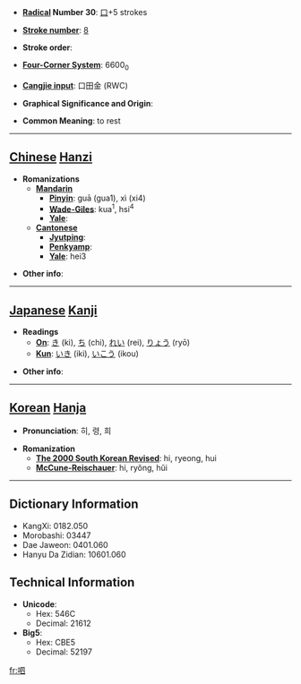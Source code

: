 * '''[[Wiktionary:Chinese radical index| Radical]] Number 30''': [[Wiktionary:Chinese radical index 口|口]]+5 strokes

* '''[[Wiktionary:Chinese total strokes index|Stroke number]]''': [[Wiktionary:Chinese total strokes index 8|8]]

* '''Stroke order''': 

* '''[[Wiktionary:Chinese four corner index|Four-Corner System]]''': 6600<sub>0</sub>

* '''[[Wiktionary:Chinese Cangjie index|Cangjie input]]''': 口田金 (RWC)

* '''Graphical Significance and Origin''': 

* '''Common Meaning''': to rest

----

== [[Chinese]] [[Hanzi]] ==

* '''Romanizations'''
** '''[[Mandarin]]'''
*** '''[[Pinyin]]''': guā (gua1), xì (xi4)
*** '''[[Wade-Giles]]''': kua<sup>1</sup>, hsi<sup>4</sup>
*** '''[[Yale]]''': 
** '''[[Cantonese]]'''
*** '''[[Jyutping]]''':
*** '''[[Penkyamp]]''': 
*** '''[[Yale]]''': hei3

* '''Other info''': 

----

== [[Japanese]] [[Kanji]] ==

* '''Readings'''
** '''[[On]]''': [[き]] (ki), [[ち]] (chi), [[れい]] (rei), [[りょう]] (ryō)
** '''[[Kun]]''': [[いき]] (iki), [[いこう]] (ikou)

* '''Other info''':  

----

== [[Korean]] [[Hanja]] ==

* '''Pronunciation''': 히, 령, 희

* '''Romanization'''
** '''[[The 2000 South Korean Revised Romanization|The 2000 South Korean Revised]]''': hi, ryeong, hui
** '''[[McCune-Reischauer]]''': hi, ryŏng, hŭi

----

== Dictionary Information ==

* KangXi: 0182.050
* Morobashi: 03447
* Dae Jaweon: 0401.060
* Hanyu Da Zidian: 10601.060

== Technical Information ==

* '''Unicode''':
** Hex: 546C
** Decimal: 21612
* '''Big5''':
** Hex: CBE5
** Decimal: 52197

[[fr:呬]]